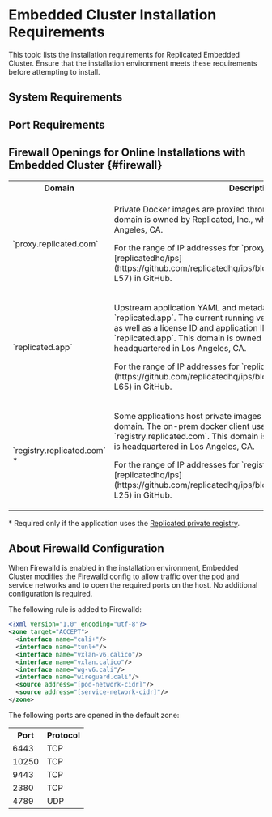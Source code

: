 
# Embedded Cluster Installation Requirements

This topic lists the installation requirements for Replicated Embedded Cluster. Ensure that the installation environment meets these requirements before attempting to install.

## System Requirements

<EmbeddedClusterRequirements/>

## Port Requirements

<EmbeddedClusterPortRequirements/>

## Firewall Openings for Online Installations with Embedded Cluster {#firewall}

<FirewallOpeningsIntro/>

<table>
  <tr>
      <th width="50%">Domain</th>
      <th>Description</th>
  </tr>
  <tr>
      <td>`proxy.replicated.com`</td>
      <td><p>Private Docker images are proxied through `proxy.replicated.com`. This domain is owned by Replicated, Inc., which is headquartered in Los Angeles, CA.</p><p>For the range of IP addresses for `proxy.replicated.com`, see [replicatedhq/ips](https://github.com/replicatedhq/ips/blob/main/ip_addresses.json#L52-L57) in GitHub.</p></td>
  </tr>
  <tr>
      <td>`replicated.app`</td>
      <td><p>Upstream application YAML and metadata is pulled from `replicated.app`. The current running version of the application (if any), as well as a license ID and application ID to authenticate, are all sent to `replicated.app`. This domain is owned by Replicated, Inc., which is headquartered in Los Angeles, CA.</p><p>For the range of IP addresses for `replicated.app`, see [replicatedhq/ips](https://github.com/replicatedhq/ips/blob/main/ip_addresses.json#L60-L65) in GitHub.</p></td>
  </tr>
  <tr>
      <td>`registry.replicated.com` &#42;</td>
      <td><p>Some applications host private images in the Replicated registry at this domain. The on-prem docker client uses a license ID to authenticate to `registry.replicated.com`. This domain is owned by Replicated, Inc which is headquartered in Los Angeles, CA.</p><p> For the range of IP addresses for `registry.replicated.com`, see [replicatedhq/ips](https://github.com/replicatedhq/ips/blob/main/ip_addresses.json#L20-L25) in GitHub.</p></td>
  </tr>
</table>

&#42; Required only if the application uses the [Replicated private registry](/vendor/private-images-replicated).

## About Firewalld Configuration

When Firewalld is enabled in the installation environment, Embedded Cluster modifies the Firewalld config to allow traffic over the pod and service networks and to open the required ports on the host. No additional configuration is required.

The following rule is added to Firewalld:

```xml
<?xml version="1.0" encoding="utf-8"?>
<zone target="ACCEPT">
  <interface name="cali+"/>
  <interface name="tunl+"/>
  <interface name="vxlan-v6.calico"/>
  <interface name="vxlan.calico"/>
  <interface name="wg-v6.cali"/>
  <interface name="wireguard.cali"/>
  <source address="[pod-network-cidr]"/>
  <source address="[service-network-cidr]"/>
</zone>
```

The following ports are opened in the default zone:

<table>
<tr>
  <th>Port</th>
  <th>Protocol</th>
</tr>
<tr>
  <td>6443</td>
  <td>TCP</td>
</tr>
<tr>
  <td>10250</td>
  <td>TCP</td>
</tr>
<tr>
  <td>9443</td>
  <td>TCP</td>
</tr>
<tr>
  <td>2380</td>
  <td>TCP</td>
</tr>
<tr>
  <td>4789</td>
  <td>UDP</td>
</tr>
</table>